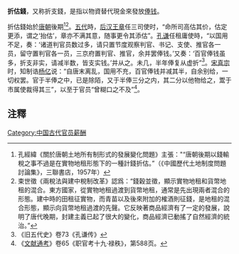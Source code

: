 '''折估錢'''，又称折支錢，是指以物資替代現金來發放[[俸祿|俸钱]]。

折估錢始於[[唐朝|唐朝]]後期<ref>孔經緯《關於唐朝土地所有制形式的發展變化問題》主張："“唐朝後期以錢輸稅之事不過是在實物地租形態下的一種計錢折估。”（《中國歷代土地制度問題討論集》，三聯書店，1957年）</ref><ref>束世徵《兩稅法與建中稅制改革》認爲：“錢穀並徵，顯示實物地租和貨幣地租的混合。東方國家，從實物地租過渡到貨幣地租，通常是先出現兩者混合的形態。建中時的田租征實物，而青苗以及後來附加的榷酒則征錢，是地租的混合形態，顯示向貨幣地租過渡的先聲。它反映著商品經濟有了一定的發展，說明了唐代晚期，封建主義已起了很大的變化，商品經濟已動搖了自然經濟的統治。”</ref>。[[五代|五代]]時，[[后汉|后汉]][[王章_(五代)|王章]]任三司使时，“命所司高估其价，估定更添，谓之‘抬估’，章亦不满其意，随事更令其添估”。[[孔谦_(五代)|孔谦]]任租庸使時，“以国用不足，奏：‘诸道判官员数过多，请只置节度观察判官、书记、支使、推官各一员，留守置判官各一员，三京府置判官、推官，余并罢俸钱。’又奏：‘百官俸钱虽多，折支非实，请减半数，皆支实钱。’并从之。未几，半年俸复从虚折”<ref>《旧五代史》卷73《孔谦传》</ref>。[[宋真宗|宋真宗]]时，知制诰[[杨亿|杨亿]]说：“自唐末离乱，国用不充，百官俸钱并减其半，自余别给，一切权罢。官于半俸之中，已是除陌，又于半俸三分之内，其二分以他物给之，鬻于市属使裁得其三”，以至于官员“曾糊口之不及”<ref>《[[文献通考|文献通考]]》卷65《职官考十九·禄秩》，第588页。</ref>。

==注釋==
{{reflist|2}}

[[Category:中国古代官员薪酬|Category:中国古代官员薪酬]]